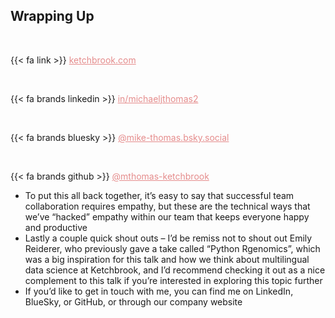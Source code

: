 ## Wrapping Up

<br>

{{< fa link >}} <a href="https://www.ketchbrookanalytics.com" style="color: #e58c8c;">ketchbrook.com</a>

<br>

{{< fa brands linkedin >}} <a href="https://www.linkedin.com/in/michaeljthomas2" style="color: #e58c8c;">in/michaeljthomas2</a>

<br>

{{< fa brands bluesky >}} <a href="https://bsky.app/profile/mike-thomas.bsky.social" style="color: #e58c8c;">@mike-thomas.bsky.social</a>

<br>

{{< fa brands github >}} <a href="https://github.com/mthomas-ketchbrook" style="color: #e58c8c;">@mthomas-ketchbrook</a>

::: {.notes}

- To put this all back together, it's easy to say that successful team collaboration requires empathy, but these are the technical ways that we've "hacked" empathy within our team that keeps everyone happy and productive
- Lastly a couple quick shout outs -- I'd be remiss not to shout out Emily Reiderer, who previously gave a take called "Python Rgenomics", which was a big inspiration for this talk and how we think about multilingual data science at Ketchbrook, and I'd recommend checking it out as a nice complement to this talk if you're interested in exploring this topic further
- If you'd like to get in touch with me, you can find me on LinkedIn, BlueSky, or GitHub, or through our company website

:::